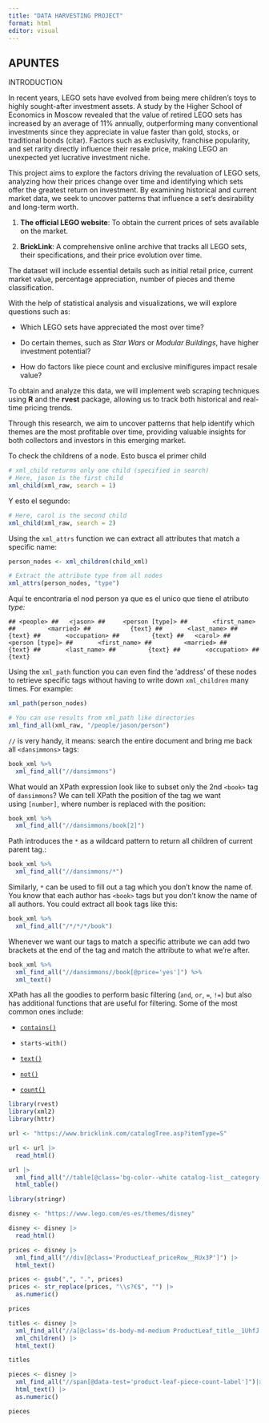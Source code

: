 ```yaml
---
title: "DATA HARVESTING PROJECT"
format: html
editor: visual
---
```


## APUNTES

INTRODUCTION

In recent years, LEGO sets have evolved from being mere children's toys to highly sought-after investment assets. A study by the Higher School of Economics in Moscow revealed that the value of retired LEGO sets has increased by an average of 11% annually, outperforming many conventional investments since they appreciate in value faster than gold, stocks, or traditional bonds (citar). Factors such as exclusivity, franchise popularity, and set rarity directly influence their resale price, making LEGO an unexpected yet lucrative investment niche.

This project aims to explore the factors driving the revaluation of LEGO sets, analyzing how their prices change over time and identifying which sets offer the greatest return on investment. By examining historical and current market data, we seek to uncover patterns that influence a set’s desirability and long-term worth.

1.  **The official LEGO website**: To obtain the current prices of sets available on the market.

2.  **BrickLink**: A comprehensive online archive that tracks all LEGO sets, their specifications, and their price evolution over time.

The dataset will include essential details such as initial retail price, current market value, percentage appreciation, number of pieces and theme classification.

With the help of statistical analysis and visualizations, we will explore questions such as:

-   Which LEGO sets have appreciated the most over time?

-   Do certain themes, such as *Star Wars* or *Modular Buildings*, have higher investment potential?

-   How do factors like piece count and exclusive minifigures impact resale value?

To obtain and analyze this data, we will implement web scraping techniques using **R** and the **rvest** package, allowing us to track both historical and real-time pricing trends.

Through this research, we aim to uncover patterns that help identify which themes are the most profitable over time, providing valuable insights for both collectors and investors in this emerging market.

To check the childrens of a node. Esto busca el primer child

```r
# xml_child returns only one child (specified in search)
# Here, jason is the first child
xml_child(xml_raw, search = 1)
```

Y esto el segundo:

```r
# Here, carol is the second child
xml_child(xml_raw, search = 2)
```

Using the `xml_attrs` function we can extract all attributes that match a specific name:

```r
person_nodes <- xml_children(child_xml)
```

```r
# Extract the attribute type from all nodes
xml_attrs(person_nodes, "type")
```

Aquí te encontraria el nod person ya que es el unico que tiene el atributo *type:*

```         
## <people> ##   <jason> ##     <person [type]> ##       <first_name> ##         <married> ##           {text} ##       <last_name> ##         {text} ##       <occupation> ##         {text} ##   <carol> ##     <person [type]> ##       <first_name> ##         <married> ##           {text} ##       <last_name> ##         {text} ##       <occupation> ##         {text}
```

Using the `xml_path` function you can even find the ‘address’ of these nodes to retrieve specific tags without having to write down `xml_children` many times. For example:

```r
xml_path(person_nodes)

# You can use results from xml_path like directories
xml_find_all(xml_raw, "/people/jason/person")
```

`//` is very handy, it means: search the entire document and bring me back all `<dansimmons>` tags:

```r
book_xml %>%
  xml_find_all("//dansimmons")
```

What would an XPath expression look like to subset only the 2nd `<book>` tag of `dansimmons`? We can tell XPath the position of the tag we want using `[number]`, where number is replaced with the position:

```r
book_xml %>%
  xml_find_all("//dansimmons/book[2]")
```

Path introduces the `*` as a wildcard pattern to return all children of current parent tag.:

```r
book_xml %>%
  xml_find_all("//dansimmons/*")
```

Similarly, `*` can be used to fill out a tag which you don’t know the name of. You know that each author has `<book>` tags but you don’t know the name of all authors. You could extract all book tags like this:

```r
book_xml %>%
  xml_find_all("/*/*/*/book")
```

Whenever we want our tags to match a specific attribute we can add two brackets at the end of the tag and match the attribute to what we’re after.

```r
book_xml %>%
  xml_find_all("//dansimmons//book[@price='yes']") %>%
  xml_text()
```

XPath has all the goodies to perform basic filtering (`and`, `or`, `=`, `!=`) but also has additional functions that are useful for filtering. Some of the most common ones include:

-   [`contains()`](https://tidyselect.r-lib.org/reference/starts_with.html)

-   `starts-with()`

-   [`text()`](https://rdrr.io/r/graphics/text.html)

-   [`not()`](https://magrittr.tidyverse.org/reference/aliases.html)

-   [`count()`](https://dplyr.tidyverse.org/reference/count.html)

```r
library(rvest)
library(xml2)
library(httr)

url <- "https://www.bricklink.com/catalogTree.asp?itemType=S"

url <- url |> 
  read_html()

url |> 
  xml_find_all("//table[@class='bg-color--white catalog-list__category-list--internal catalog-tree__category-list--internal']//div[contains(text(), 'Tree')]")|> xml_parent() |> xml_parent() |> xml_parent() |> 
  html_table()

```

```r
library(stringr)

disney <- "https://www.lego.com/es-es/themes/disney"

disney <- disney |> 
  read_html()

prices <- disney |> 
  xml_find_all("//div[@class='ProductLeaf_priceRow__RUx3P']") |> 
  html_text() 

prices <- gsub(",", ".", prices)
prices <- str_replace(prices, "\\s?€$", "") |> 
  as.numeric()

prices
```

```r
titles <- disney |> 
  xml_find_all("//a[@class='ds-body-md-medium ProductLeaf_title__1UhfJ ']") |> 
  xml_children() |> 
  html_text()

titles
```

```r
pieces <- disney |> 
  xml_find_all("//span[@data-test='product-leaf-piece-count-label']")|>
  html_text() |> 
  as.numeric()

pieces
```
